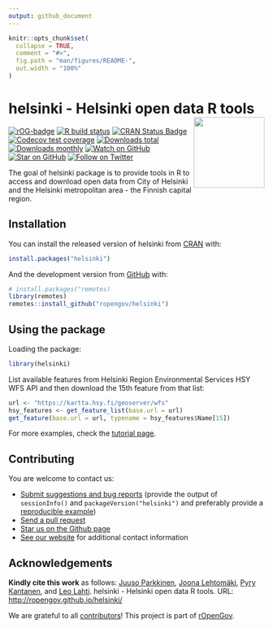```yaml
---
output: github_document
---
```


<!-- README.md is generated from README.Rmd. Please edit that file -->

```r
knitr::opts_chunk$set(
  collapse = TRUE,
  comment = "#>",
  fig.path = "man/figures/README-",
  out.width = "100%"
)
```

# helsinki - Helsinki open data R tools <a href="https://ropengov.github.io/hetu/"><img src="man/figures/logo.png" align="right" height="139"/></a>

<!-- badges: start -->
[![rOG-badge](https://ropengov.github.io/rogtemplate/reference/figures/ropengov-badge.svg)](http://ropengov.org/)
[![R build status](https://github.com/rOpenGov/helsinki/workflows/R-CMD-check/badge.svg)](https://github.com/rOpenGov/helsinki/actions)
[![CRAN Status Badge](https://www.r-pkg.org/badges/version/helsinki)](https://www.r-pkg.org/pkg/helsinki)
[![Codecov test coverage](https://codecov.io/gh/rOpenGov/helsinki/branch/master/graph/badge.svg)](https://codecov.io/gh/rOpenGov/helsinki?branch=master)
[![Downloads total](http://cranlogs.r-pkg.org/badges/grand-total/helsinki)](https://cran.r-project.org/package=helsinki)
[![Downloads monthly](https://cranlogs.r-pkg.org/badges/helsinki)](https://www.r-pkg.org/pkg/helsinki)
[![Watch on GitHub][github-watch-badge]][github-watch]
[![Star on GitHub][github-star-badge]][github-star]
[![Follow on Twitter](https://img.shields.io/twitter/follow/ropengov.svg?style=social)](https://twitter.com/intent/follow?screen_name=ropengov)
<!-- badges: end -->

The goal of helsinki package is to provide tools in R to access and download open data from City of Helsinki and the Helsinki metropolitan area - the Finnish capital region.

## Installation

You can install the released version of helsinki from [CRAN](https://CRAN.R-project.org) with:

```r
install.packages("helsinki")
```

And the development version from [GitHub](https://github.com/) with:

```r
# install.packages("remotes)
library(remotes)
remotes::install_github("ropengov/helsinki")
```

## Using the package

Loading the package:

```r
library(helsinki)
```

List available features from Helsinki Region Environmental Services HSY WFS API and then download the 15th feature from that list:

```r
url <- "https://kartta.hsy.fi/geoserver/wfs"
hsy_features <- get_feature_list(base.url = url)
get_feature(base.url = url, typename = hsy_features$Name[15])
```

For more examples, check the [tutorial page](http://ropengov.github.io/helsinki/articles/helsinki_tutorial.html).

## Contributing

You are welcome to contact us:

  * [Submit suggestions and bug reports](https://github.com/ropengov/helsinki/issues) (provide the output of `sessionInfo()` and `packageVersion("helsinki")` and preferably provide a [reproducible example](http://adv-r.had.co.nz/Reproducibility.html))
  * [Send a pull request](https://github.com/ropengov/helsinki/)
  * [Star us on the Github page](https://github.com/ropengov/helsinki/)
  * [See our website](http://ropengov.org/community/) for additional contact information

## Acknowledgements

**Kindly cite this work** as follows: [Juuso Parkkinen](https://github.com/ouzor), [Joona Lehtomäki](https://github.com/jlehtoma), [Pyry Kantanen](https://github.com/pitkant), and [Leo Lahti](https://github.com/antagomir). helsinki - Helsinki open data R tools. URL: [http://ropengov.github.io/helsinki/](http://ropengov.github.io/helsinki/)

We are grateful to all [contributors](https://github.com/rOpenGov/helsinki/graphs/contributors)! This project is part of [rOpenGov](http://ropengov.org).


[github-watch-badge]: https://img.shields.io/github/watchers/ropengov/helsinki.svg?style=social
[github-watch]: https://github.com/ropengov/helsinki/watchers
[github-star-badge]: https://img.shields.io/github/stars/ropengov/helsinki.svg?style=social
[github-star]: https://github.com/ropengov/helsinki/stargazers
